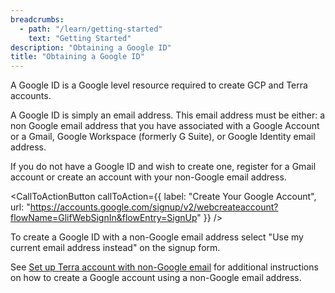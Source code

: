 ```yaml
---
breadcrumbs:
  - path: "/learn/getting-started"
    text: "Getting Started"
description: "Obtaining a Google ID"
title: "Obtaining a Google ID"
---
```


A Google ID is a Google level resource required to create GCP and Terra accounts.

A Google ID is simply an email address. This email address must be either: a non Google email address that you have associated with a Google Account or a Gmail, Google Workspace (formerly G Suite), or Google Identity email address.

If you do not have a Google ID and wish to create one, register for a Gmail account or create an account with your non-Google email address.

<CallToActionButton callToAction={{ label: "Create Your Google Account", url: "https://accounts.google.com/signup/v2/webcreateaccount?flowName=GlifWebSignIn&flowEntry=SignUp" }} />

<Alert severity="warning">
  To create a Google ID with a non-Google email address select "Use my current
  email address instead" on the signup form.
</Alert>

See [Set up Terra account with non-Google email](https://support.terra.bio/hc/en-us/articles/360029186611-Setting-up-a-Google-account-with-a-non-Google-email) for additional instructions on how to create a Google account using a non-Google email address.
